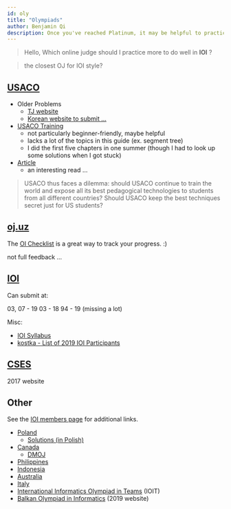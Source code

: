 ```yaml
---
id: oly
title: "Olympiads"
author: Benjamin Qi
description: Once you've reached Platinum, it may be helpful to practice with problems from other (inter)national olympiads.
---
```


> Hello, Which online judge should I practice more to do well in **IOI** ?

> the closest OJ for IOI style?

## [USACO](http://www.usaco.org/)

  * Older Problems
    * [TJ website](http://tjsct.wikidot.com/usaco/)
    * [Korean website to submit ...](https://www.acmicpc.net/category/106)
  * [USACO Training](http://train.usaco.org/usacogate)
    * not particularly beginner-friendly, maybe helpful
    * lacks a lot of the topics in this guide (ex. segment tree)
    * I did the first five chapters in one summer (though I had to look up some solutions when I got stuck)
  * [Article](https://www.usenix.org/legacy/bodinfo/bod/bodmarch10/future.pdf)
    * an interesting read ...

<!-- Quotes: -->

> USACO thus faces a dilemma: should USACO continue to train the world and expose all its best pedagogical technologies to students from all different countries? Should USACO keep the best techniques
secret just for US students?

<!-- > Training and competition paradigms which attract and reward loners rather than encouraging collaboration and socialization ... Their conversations at training camp concern algorithms and mathematics ... and little else. Generally (with a few notable exceptions), they would not be viewed as well-balanced or particularly socially adept in their interactions with adults and as observed by adults at camp and on trips.

D: -->

## [oj.uz](https://oj.uz/)

The [OI Checklist](https://oichecklist.pythonanywhere.com/) is a great way to track your progress. :)

<Resources>
  <Resource source="IZhO" title="International Zhautykov Olympiad (Kazakhstan)" url="https://izho.kz/"></Resource>
  <Resource source="APIO" title="Asia-Pacific Informatics Olympiad" url="http://apio-olympiad.org/"></Resource>
  <Resource source="COCI" title="Croatian Open Contests in Informatics" url="http://hsin.hr/coci/">not full feedback ...</Resource>
  <Resource source="JOI" title="Japanese Olympiad in Informatics" url="https://www.ioi-jp.org/"></Resource>
  <Resource source="LMIO" title="Lithuanian Olympiad in Informatics" url="http://online.lmio.lt/"></Resource>
</Resources>

<!-- 
  <Resource source="InfO(1) Cup" title="InfO(1) Cup" url="http://info1cup.com/"></Resource> -->

## [IOI](https://ioinformatics.org/)

Can submit at:

<Resources>
  <Resource title="oj.uz" url="https://oj.uz/problems/source/22">03, 07 - 19</Resource>
  <Resource title="Yandex" url="https://contest.yandex.com/ioi/">03 - 18</Resource>
  <Resource title="DMOJ" url="https://dmoj.ca/problems/?category=5">94 - 19 (missing a lot)</Resource>
</Resources>

Misc:

  - [IOI Syllabus](https://people.ksp.sk/~misof/ioi-syllabus/)
  - [kostka - List of 2019 IOI Participants](http://weaselcrow.com/pro/cf/ioi/19/)

## [CSES](https://cses.fi/)

<Resources>
  <Resource source="BOI" title="Baltic Olympiad in Informatics" url="http://www.boi2017.org/">2017 website</Resource>
  <Resource source="CEOI" title="Central European Olympiad in Informatics" url="http://ceoi.inf.elte.hu/"> </Resource>
</Resources>

## Other

See the [IOI members page](https://ioinformatics.org/page/members/7) for additional links. 

  * [Poland](https://szkopul.edu.pl/portal/)
    * [Solutions (in Polish)](https://www.oi.edu.pl/l/40/)
  * [Canada](https://cemc.math.uwaterloo.ca/contests/computing.html)
    * [DMOJ](https://dmoj.ca/problems/?category=24)
  * [Philippines](https://noi.ph/past-problems/)
  * [Indonesia](https://competition.ia-toki.org/contests)
  * [Australia](https://orac.amt.edu.au/)
  * [Italy](https://training.olinfo.it/#/overview)
  * [International Informatics Olympiad in Teams](http://ioit.altervista.org/2018-teams-and-contests-.html) (IOIT)
  * [Balkan Olympiad in Informatics](https://boi2019.epy.gr/) (2019 website)